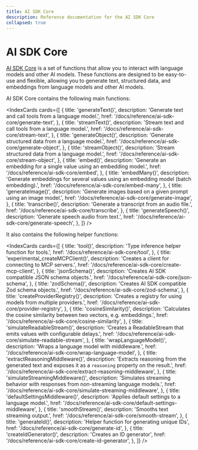 ```yaml
---
title: AI SDK Core
description: Reference documentation for the AI SDK Core
collapsed: true
---
```


# AI SDK Core

[AI SDK Core](/docs/ai-sdk-core) is a set of functions that allow you to interact with language models and other AI models.
These functions are designed to be easy-to-use and flexible, allowing you to generate text, structured data,
and embeddings from language models and other AI models.

AI SDK Core contains the following main functions:

<IndexCards
  cards={[
    {
      title: 'generateText()',
      description: 'Generate text and call tools from a language model.',
      href: '/docs/reference/ai-sdk-core/generate-text',
    },
    {
      title: 'streamText()',
      description: 'Stream text and call tools from a language model.',
      href: '/docs/reference/ai-sdk-core/stream-text',
    },
    {
      title: 'generateObject()',
      description: 'Generate structured data from a language model.',
      href: '/docs/reference/ai-sdk-core/generate-object',
    },
    {
      title: 'streamObject()',
      description: 'Stream structured data from a language model.',
      href: '/docs/reference/ai-sdk-core/stream-object',
    },
    {
      title: 'embed()',
      description:
        'Generate an embedding for a single value using an embedding model.',
      href: '/docs/reference/ai-sdk-core/embed',
    },
    {
      title: 'embedMany()',
      description:
        'Generate embeddings for several values using an embedding model (batch embedding).',
      href: '/docs/reference/ai-sdk-core/embed-many',
    },
    {
      title: 'generateImage()',
      description:
        'Generate images based on a given prompt using an image model.',
      href: '/docs/reference/ai-sdk-core/generate-image',
    },
    {
      title: 'transcribe()',
      description: 'Generate a transcript from an audio file.',
      href: '/docs/reference/ai-sdk-core/transcribe',
    },
    {
      title: 'generateSpeech()',
      description: 'Generate speech audio from text.',
      href: '/docs/reference/ai-sdk-core/generate-speech',
    },
  ]}
/>

It also contains the following helper functions:

<IndexCards
  cards={[
    {
      title: 'tool()',
      description: 'Type inference helper function for tools.',
      href: '/docs/reference/ai-sdk-core/tool',
    },
    {
      title: 'experimental_createMCPClient()',
      description: 'Creates a client for connecting to MCP servers.',
      href: '/docs/reference/ai-sdk-core/create-mcp-client',
    },
    {
      title: 'jsonSchema()',
      description: 'Creates AI SDK compatible JSON schema objects.',
      href: '/docs/reference/ai-sdk-core/json-schema',
    },
    {
      title: 'zodSchema()',
      description: 'Creates AI SDK compatible Zod schema objects.',
      href: '/docs/reference/ai-sdk-core/zod-schema',
    },
    {
      title: 'createProviderRegistry()',
      description:
        'Creates a registry for using models from multiple providers.',
      href: '/docs/reference/ai-sdk-core/provider-registry',
    },
    {
      title: 'cosineSimilarity()',
      description:
        'Calculates the cosine similarity between two vectors, e.g. embeddings.',
      href: '/docs/reference/ai-sdk-core/cosine-similarity',
    },
    {
      title: 'simulateReadableStream()',
      description:
        'Creates a ReadableStream that emits values with configurable delays.',
      href: '/docs/reference/ai-sdk-core/simulate-readable-stream',
    },
    {
      title: 'wrapLanguageModel()',
      description: 'Wraps a language model with middleware.',
      href: '/docs/reference/ai-sdk-core/wrap-language-model',
    },
    {
      title: 'extractReasoningMiddleware()',
      description:
        'Extracts reasoning from the generated text and exposes it as a `reasoning` property on the result.',
      href: '/docs/reference/ai-sdk-core/extract-reasoning-middleware',
    },
    {
      title: 'simulateStreamingMiddleware()',
      description:
        'Simulates streaming behavior with responses from non-streaming language models.',
      href: '/docs/reference/ai-sdk-core/simulate-streaming-middleware',
    },
    {
      title: 'defaultSettingsMiddleware()',
      description: 'Applies default settings to a language model.',
      href: '/docs/reference/ai-sdk-core/default-settings-middleware',
    },
    {
      title: 'smoothStream()',
      description: 'Smooths text streaming output.',
      href: '/docs/reference/ai-sdk-core/smooth-stream',
    },
    {
      title: 'generateId()',
      description: 'Helper function for generating unique IDs',
      href: '/docs/reference/ai-sdk-core/generate-id',
    },
    {
      title: 'createIdGenerator()',
      description: 'Creates an ID generator',
      href: '/docs/reference/ai-sdk-core/create-id-generator',
    },
  ]}
/>
